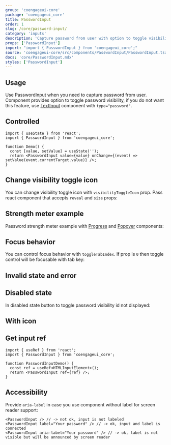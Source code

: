 ```yaml
---
group: 'coengageui-core'
package: 'coengageui_core'
title: PasswordInput
order: 1
slug: /core/password-input/
category: 'inputs'
description: 'Capture password from user with option to toggle visibility'
props: ['PasswordInput']
import: "import { PasswordInput } from 'coengageui_core';"
source: 'coengageui-core/src/components/PasswordInput/PasswordInput.tsx'
docs: 'core/PasswordInput.mdx'
styles: ['PasswordInput']
---
```



## Usage

Use PasswordInput when you need to capture password from user.
Component provides option to toggle password visibility, if you do not want this feature, use [TextInput](/core/text-input/) component with `type="password"`.

<Demo data={PasswordInputDemos.configurator} />

## Controlled

```tsx
import { useState } from 'react';
import { PasswordInput } from 'coengageui_core';

function Demo() {
  const [value, setValue] = useState('');
  return <PasswordInput value={value} onChange={(event) => setValue(event.currentTarget.value)} />;
}
```

## Change visibility toggle icon

You can change visibility toggle icon with `visibilityToggleIcon` prop.
Pass react component that accepts `reveal` and `size` props:

<Demo data={PasswordInputDemos.visibilityIcon} />

## Strength meter example

Password strength meter example with [Progress](/core/progress/) and [Popover](/core/popover/) components:

<Demo data={PasswordInputDemos.strengthMeter} />

## Focus behavior

You can control focus behavior with `toggleTabIndex`.
If prop is `0` then toggle control will be focusable with tab key:

<Demo data={PasswordInputDemos.focus} />

## Invalid state and error

<Demo data={PasswordInputDemos.validation} />

## Disabled state

In disabled state button to toggle password visibility id not displayed:

<Demo data={PasswordInputDemos.disabled} />

## With icon

<Demo data={PasswordInputDemos.icon} />

## Get input ref

```tsx
import { useRef } from 'react';
import { PasswordInput } from 'coengageui_core';

function PasswordInputDemo() {
  const ref = useRef<HTMLInputElement>();
  return <PasswordInput ref={ref} />;
}
```

## Accessibility

Provide `aria-label` in case you use component without label for screen reader support:

```tsx
<PasswordInput /> // -> not ok, input is not labeled
<PasswordInput label="Your password" /> // -> ok, input and label is connected
<PasswordInput aria-label="Your password" /> // -> ok, label is not visible but will be announced by screen reader
```
